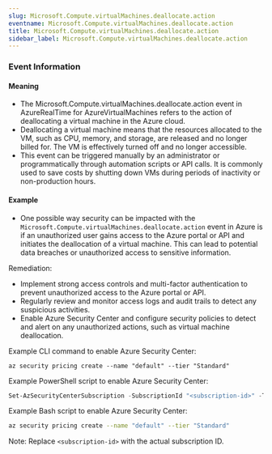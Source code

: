 ```yaml
--- 
slug: Microsoft.Compute.virtualMachines.deallocate.action
eventname: Microsoft.Compute.virtualMachines.deallocate.action
title: Microsoft.Compute.virtualMachines.deallocate.action
sidebar_label: Microsoft.Compute.virtualMachines.deallocate.action
---
```

                       
### Event Information

#### Meaning

- The Microsoft.Compute.virtualMachines.deallocate.action event in AzureRealTime for AzureVirtualMachines refers to the action of deallocating a virtual machine in the Azure cloud.
- Deallocating a virtual machine means that the resources allocated to the VM, such as CPU, memory, and storage, are released and no longer billed for. The VM is effectively turned off and no longer accessible.
- This event can be triggered manually by an administrator or programmatically through automation scripts or API calls. It is commonly used to save costs by shutting down VMs during periods of inactivity or non-production hours.

#### Example

- One possible way security can be impacted with the `Microsoft.Compute.virtualMachines.deallocate.action` event in Azure is if an unauthorized user gains access to the Azure portal or API and initiates the deallocation of a virtual machine. This can lead to potential data breaches or unauthorized access to sensitive information.

Remediation:
- Implement strong access controls and multi-factor authentication to prevent unauthorized access to the Azure portal or API.
- Regularly review and monitor access logs and audit trails to detect any suspicious activities.
- Enable Azure Security Center and configure security policies to detect and alert on any unauthorized actions, such as virtual machine deallocation. 

Example CLI command to enable Azure Security Center:
```
az security pricing create --name "default" --tier "Standard"
```

Example PowerShell script to enable Azure Security Center:
```powershell
Set-AzSecurityCenterSubscription -SubscriptionId "<subscription-id>" -Tier "Standard"
```

Example Bash script to enable Azure Security Center:
```bash
az security pricing create --name "default" --tier "Standard"
```

Note: Replace `<subscription-id>` with the actual subscription ID.


 